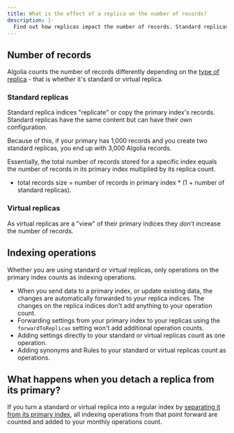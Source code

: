 ```yaml
---
title: What is the effect of a replica on the number of records?
description: |-
  Find out how replicas impact the number of records. Standard replicas increase the number of records; virtual replicas don't.
---
```


## Number of records

Algolia counts the number of records differently depending on the [type of replica](/guides/managing-results/refine-results/sorting/in-depth/replicas/) - that is whether it's standard or virtual replica.

### Standard replicas

Standard replica indices "replicate" or copy the primary index's records.
Standard replicas have the same content but can have their own configuration.

Because of this, if your primary has 1,000 records and you create two standard replicas, you end up with 3,000 Algolia records.

Essentially, the total number of records stored for a specific index equals the number of records in its primary index multiplied by its replica count.

- total records size = number of records in primary index \* (1 + number of standard replicas).

### Virtual replicas

As virtual replicas are a "view" of their primary indices they _don't_ increase the number of records.

## Indexing operations

Whether you are using standard or virtual replicas, only operations on the primary index counts as indexing operations.

- When you send data to a primary index, or update existing data, the changes are automatically forwarded to your replica indices. The changes on the replica indices don't add anything to your operation count.
- Forwarding settings from your primary index to your replicas using the `forwardToReplicas` setting won't add additional operation counts.
- Adding settings directly to your standard or virtual replicas count as one operation.
- Adding synonyms and Rules to your standard or virtual replicas count as operations.

## What happens when you detach a replica from its primary?

If you turn a standard or virtual replica into a regular index by [separating it from its primary index](/guides/managing-results/refine-results/sorting/in-depth/replicas/#delete-or-unlink-a-replica), all indexing operations from that point forward are counted and added to your monthly operations count.
